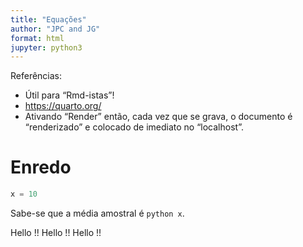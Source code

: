 ```yaml
---
title: "Equações"
author: "JPC and JG"
format: html
jupyter: python3
---
```



Referências:

* Útil para "Rmd-istas"!
* <https://quarto.org/>
* Ativando "Render" então, cada vez que se grava, o documento é "renderizado" e colocado de imediato no "localhost".




# Enredo

```python
x = 10
```

Sabe-se que a média amostral é `python x`.

Hello !! Hello !! Hello !!


